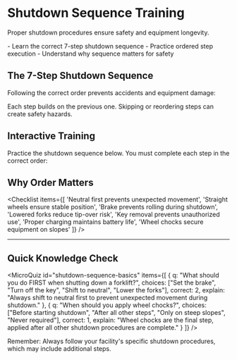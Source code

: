 # Shutdown Sequence Training

Proper shutdown procedures ensure safety and equipment longevity.

<Objectives>
- Learn the correct 7-step shutdown sequence
- Practice ordered step execution
- Understand why sequence matters for safety
</Objectives>

## The 7-Step Shutdown Sequence

Following the correct order prevents accidents and equipment damage:

<Callout type="info">
Each step builds on the previous one. Skipping or reordering steps can create safety hazards.
</Callout>

## Interactive Training

Practice the shutdown sequence below. You must complete each step in the correct order:

<DemoBlock demo="ShutdownTrainer" title="Shutdown Sequence Practice" />

## Why Order Matters

<Checklist items={[
  'Neutral first prevents unexpected movement',
  'Straight wheels ensure stable position', 
  'Brake prevents rolling during shutdown',
  'Lowered forks reduce tip-over risk',
  'Key removal prevents unauthorized use',
  'Proper charging maintains battery life',
  'Wheel chocks secure equipment on slopes'
]} />

<Hr />

## Quick Knowledge Check

<MicroQuiz id="shutdown-sequence-basics" items={[
  {
    q: "What should you do FIRST when shutting down a forklift?",
    choices: ["Set the brake", "Turn off the key", "Shift to neutral", "Lower the forks"],
    correct: 2,
    explain: "Always shift to neutral first to prevent unexpected movement during shutdown."
  },
  {
    q: "When should you apply wheel chocks?",
    choices: ["Before starting shutdown", "After all other steps", "Only on steep slopes", "Never required"],
    correct: 1,
    explain: "Wheel chocks are the final step, applied after all other shutdown procedures are complete."
  }
]} />

Remember: Always follow your facility's specific shutdown procedures, which may include additional steps.
